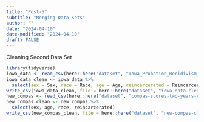 ```yaml
---
title: "Post-5"
subtitle: "Merging Data Sets"
author: ""
date: "2024-04-10"
date-modified: "2024-04-10"
draft: FALSE
---
```

Cleaning Second Data Set
```r
library(tidyverse)
iowa_data <- read_csv(here::here("dataset", "Iowa_Probation_Recidivism_Status_20240403.csv"))
iowa_data_clean <- iowa_data %>%
  select(sex = Sex, race = Race, age = Age, reincarcerated = Reincarcerated)
write_csv(iowa_data_clean, file = here::here("dataset", "iowa-data-clean.csv"))
new_compas <- read_csv(here::here("dataset", "compas-scores-two-years-violent.csv"))
new_compas_clean <- new_compas %>%
  select(sex, age, race, reincarcerated)
write_csv(new_compas_clean, file = here::here("dataset", "new-compas-clean.csv"))


```